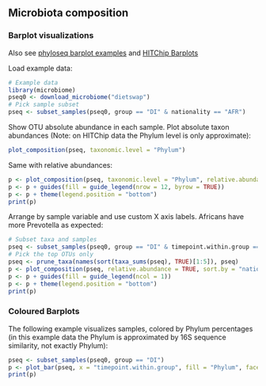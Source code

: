 ## Microbiota composition


### Barplot visualizations

Also see [phyloseq barplot examples](http://joey711.github.io/phyloseq/plot_bar-examples.html) and [HITChip Barplots](Barplots.md)


Load example data:

```r
# Example data
library(microbiome)
pseq0 <- download_microbiome("dietswap")
# Pick sample subset
pseq <- subset_samples(pseq0, group == "DI" & nationality == "AFR")
```

Show OTU absolute abundance in each sample. Plot absolute taxon
abundances (Note: on HITChip data the Phylum level is only
approximate):

```r
plot_composition(pseq, taxonomic.level = "Phylum")
```

Same with relative abundances:

```r
p <- plot_composition(pseq, taxonomic.level = "Phylum", relative.abundance = TRUE)
p <- p + guides(fill = guide_legend(nrow = 12, byrow = TRUE))
p <- p + theme(legend.position = "bottom")
print(p)
```


Arrange by sample variable and use custom X axis labels. Africans have more Prevotella as expected:

```r
# Subset taxa and samples
pseq <- subset_samples(pseq0, group == "DI" & timepoint.within.group == 1)
# Pick the top OTUs only
pseq <- prune_taxa(names(sort(taxa_sums(pseq), TRUE)[1:5]), pseq)
p <- plot_composition(pseq, relative.abundance = TRUE, sort.by = "nationality", x.label = "nationality")
p <- p + guides(fill = guide_legend(ncol = 1))
p <- p + theme(legend.position = "bottom")
print(p)
```

### Coloured Barplots

The following example visualizes samples, colored by Phylum
percentages (in this example data the Phylum is approximated by 16S
sequence similarity, not exactly Phylum):

```r
pseq <- subset_samples(pseq0, group == "DI")
p <- plot_bar(pseq, x = "timepoint.within.group", fill = "Phylum", facet_grid = ~nationality)
print(p)
```

